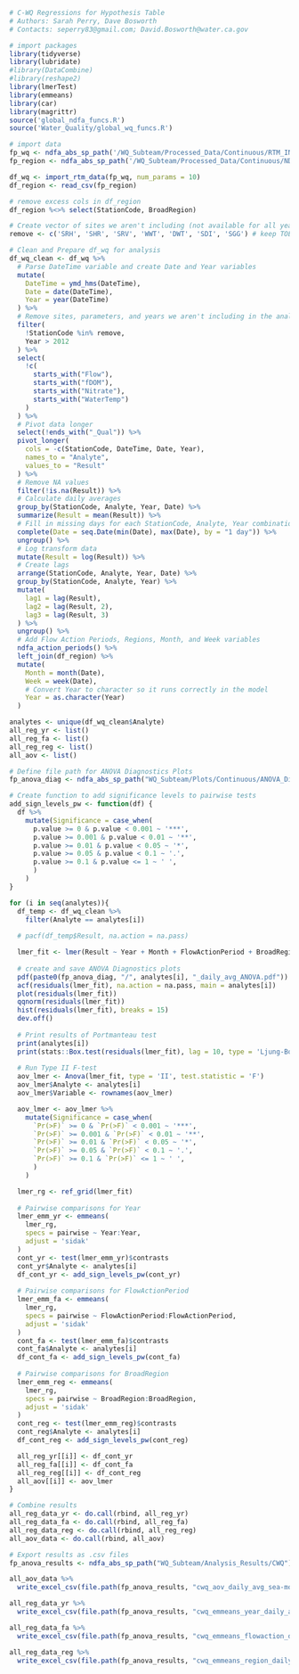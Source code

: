 ```r
# C-WQ Regressions for Hypothesis Table
# Authors: Sarah Perry, Dave Bosworth
# Contacts: seperry83@gmail.com; David.Bosworth@water.ca.gov
```

```r
# import packages
library(tidyverse)
library(lubridate)
#library(DataCombine)
#library(reshape2)
library(lmerTest)
library(emmeans)
library(car)
library(magrittr)
source('global_ndfa_funcs.R')
source('Water_Quality/global_wq_funcs.R')

# import data
fp_wq <- ndfa_abs_sp_path('/WQ_Subteam/Processed_Data/Continuous/RTM_INPUT_all_2021-04-20.csv')
fp_region <- ndfa_abs_sp_path('/WQ_Subteam/Processed_Data/Continuous/NDFA_Cont_WQ_Stations.csv')

df_wq <- import_rtm_data(fp_wq, num_params = 10)
df_region <- read_csv(fp_region)

# remove excess cols in df_region
df_region %<>% select(StationCode, BroadRegion)

# Create vector of sites we aren't including (not available for all years)
remove <- c('SRH', 'SHR', 'SRV', 'WWT', 'DWT', 'SDI', 'SGG') # keep TOE, LIBCUT for now

# Clean and Prepare df_wq for analysis
df_wq_clean <- df_wq %>% 
  # Parse DateTime variable and create Date and Year variables
  mutate(
    DateTime = ymd_hms(DateTime),
    Date = date(DateTime),
    Year = year(DateTime)
  ) %>% 
  # Remove sites, parameters, and years we aren't including in the analysis
  filter(
    !StationCode %in% remove,
    Year > 2012
  ) %>% 
  select(
    !c(
      starts_with("Flow"), 
      starts_with("fDOM"), 
      starts_with("Nitrate"), 
      starts_with("WaterTemp")
    )
  ) %>% 
  # Pivot data longer
  select(!ends_with("_Qual")) %>% 
  pivot_longer(
    cols = -c(StationCode, DateTime, Date, Year),
    names_to = "Analyte",
    values_to = "Result"
  ) %>% 
  # Remove NA values
  filter(!is.na(Result)) %>% 
  # Calculate daily averages
  group_by(StationCode, Analyte, Year, Date) %>% 
  summarize(Result = mean(Result)) %>% 
  # Fill in missing days for each StationCode, Analyte, Year combination
  complete(Date = seq.Date(min(Date), max(Date), by = "1 day")) %>% 
  ungroup() %>% 
  # Log transform data
  mutate(Result = log(Result)) %>% 
  # Create lags
  arrange(StationCode, Analyte, Year, Date) %>% 
  group_by(StationCode, Analyte, Year) %>% 
  mutate(
    lag1 = lag(Result),
    lag2 = lag(Result, 2),
    lag3 = lag(Result, 3)
  ) %>% 
  ungroup() %>% 
  # Add Flow Action Periods, Regions, Month, and Week variables
  ndfa_action_periods() %>% 
  left_join(df_region) %>% 
  mutate(
    Month = month(Date),
    Week = week(Date),
    # Convert Year to character so it runs correctly in the model
    Year = as.character(Year)
  )
```

```r
analytes <- unique(df_wq_clean$Analyte)
all_reg_yr <- list()
all_reg_fa <- list()
all_reg_reg <- list()
all_aov <- list()

# Define file path for ANOVA Diagnostics Plots
fp_anova_diag <- ndfa_abs_sp_path("WQ_Subteam/Plots/Continuous/ANOVA_Diagnostics")

# Create function to add significance levels to pairwise tests
add_sign_levels_pw <- function(df) {
  df %>% 
    mutate(Significance = case_when(
      p.value >= 0 & p.value < 0.001 ~ '***',
      p.value >= 0.001 & p.value < 0.01 ~ '**',
      p.value >= 0.01 & p.value < 0.05 ~ '*',
      p.value >= 0.05 & p.value < 0.1 ~ '.',
      p.value >= 0.1 & p.value <= 1 ~ ' ',
      )
    )
}

for (i in seq(analytes)){
  df_temp <- df_wq_clean %>%
    filter(Analyte == analytes[i])
  
  # pacf(df_temp$Result, na.action = na.pass)

  lmer_fit <- lmer(Result ~ Year + Month + FlowActionPeriod + BroadRegion + lag1 + lag2 + (1|StationCode), data = df_temp)
  
  # create and save ANOVA Diagnostics plots
  pdf(paste0(fp_anova_diag, "/", analytes[i], "_daily_avg_ANOVA.pdf"))
  acf(residuals(lmer_fit), na.action = na.pass, main = analytes[i])
  plot(residuals(lmer_fit))
  qqnorm(residuals(lmer_fit))
  hist(residuals(lmer_fit), breaks = 15)
  dev.off()
  
  # Print results of Portmanteau test
  print(analytes[i])
  print(stats::Box.test(residuals(lmer_fit), lag = 10, type = 'Ljung-Box'))
  
  # Run Type II F-test
  aov_lmer <- Anova(lmer_fit, type = 'II', test.statistic = 'F')
  aov_lmer$Analyte <- analytes[i]
  aov_lmer$Variable <- rownames(aov_lmer)

  aov_lmer <- aov_lmer %>%
    mutate(Significance = case_when(
      `Pr(>F)` >= 0 & `Pr(>F)` < 0.001 ~ '***',
      `Pr(>F)` >= 0.001 & `Pr(>F)` < 0.01 ~ '**',
      `Pr(>F)` >= 0.01 & `Pr(>F)` < 0.05 ~ '*',
      `Pr(>F)` >= 0.05 & `Pr(>F)` < 0.1 ~ '.',
      `Pr(>F)` >= 0.1 & `Pr(>F)` <= 1 ~ ' ',
      )
    )

  lmer_rg <- ref_grid(lmer_fit)
  
  # Pairwise comparisons for Year
  lmer_emm_yr <- emmeans(
    lmer_rg, 
    specs = pairwise ~ Year:Year, 
    adjust = 'sidak'
  ) 
  cont_yr <- test(lmer_emm_yr)$contrasts
  cont_yr$Analyte <- analytes[i]
  df_cont_yr <- add_sign_levels_pw(cont_yr)
  
  # Pairwise comparisons for FlowActionPeriod
  lmer_emm_fa <- emmeans(
    lmer_rg, 
    specs = pairwise ~ FlowActionPeriod:FlowActionPeriod, 
    adjust = 'sidak'
  ) 
  cont_fa <- test(lmer_emm_fa)$contrasts
  cont_fa$Analyte <- analytes[i]
  df_cont_fa <- add_sign_levels_pw(cont_fa)
  
  # Pairwise comparisons for BroadRegion
  lmer_emm_reg <- emmeans(
    lmer_rg, 
    specs = pairwise ~ BroadRegion:BroadRegion, 
    adjust = 'sidak'
  ) 
  cont_reg <- test(lmer_emm_reg)$contrasts
  cont_reg$Analyte <- analytes[i]
  df_cont_reg <- add_sign_levels_pw(cont_reg)

  all_reg_yr[[i]] <- df_cont_yr
  all_reg_fa[[i]] <- df_cont_fa
  all_reg_reg[[i]] <- df_cont_reg
  all_aov[[i]] <- aov_lmer
}

# Combine results
all_reg_data_yr <- do.call(rbind, all_reg_yr)
all_reg_data_fa <- do.call(rbind, all_reg_fa)
all_reg_data_reg <- do.call(rbind, all_reg_reg)
all_aov_data <- do.call(rbind, all_aov)

# Export results as .csv files
fp_anova_results <- ndfa_abs_sp_path("WQ_Subteam/Analysis_Results/CWQ")

all_aov_data %>% 
  write_excel_csv(file.path(fp_anova_results, "cwq_aov_daily_avg_sea-month.csv"))

all_reg_data_yr %>% 
  write_excel_csv(file.path(fp_anova_results, "cwq_emmeans_year_daily_avg_sea-month.csv"))

all_reg_data_fa %>% 
  write_excel_csv(file.path(fp_anova_results, "cwq_emmeans_flowaction_daily_avg_sea-month.csv"))

all_reg_data_reg %>% 
  write_excel_csv(file.path(fp_anova_results, "cwq_emmeans_region_daily_avg_sea-month.csv"))
```

